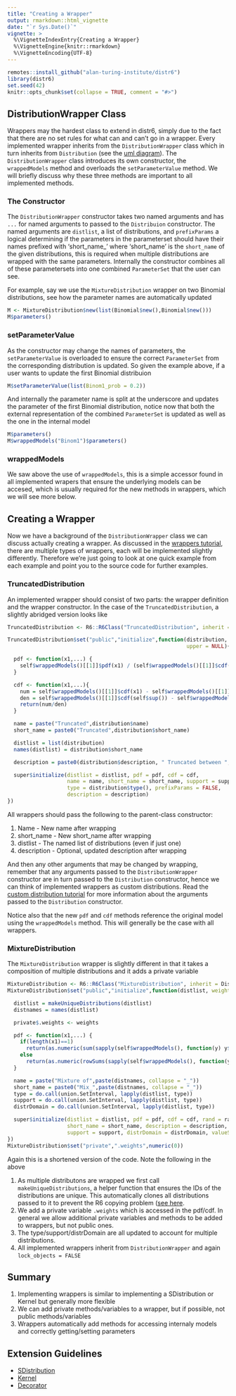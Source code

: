 ```yaml
---
title: "Creating a Wrapper"
output: rmarkdown::html_vignette
date: "`r Sys.Date()`"
vignette: >
  %\VignetteIndexEntry{Creating a Wrapper}
  %\VignetteEngine{knitr::rmarkdown}
  %\VignetteEncoding{UTF-8}
---
```


```r
remotes::install_github("alan-turing-institute/distr6")
library(distr6)
set.seed(42)
knitr::opts_chunk$set(collapse = TRUE, comment = "#>")
```

## DistributionWrapper Class

Wrappers may the hardest class to extend in distr6, simply due to the fact that there are no set rules for what can and can't go in a wrapper. Every implemented wrapper inherits from the `DistributionWrapper` class which in turn inherits from `Distribution` (see the [uml diagram](https://raw.githubusercontent.com/wiki/alan-turing-institute/distr6/images/uml.png)). The `DistributionWrapper` class introduces its own constructor, the `wrappedModels` method and overloads the `setParameterValue` method. We will briefly discuss why these three methods are important to all implemented methods.

### The Constructor

The `DistributionWrapper` constructor takes two named arguments and has `...` for named arguments to passed to the `Distribuion` constructor. The named arguments are `distlist`, a list of distributions, and `prefixParams` a logical determining if the parameters in the parameterset should have their names prefixed with 'short_name_' where 'short_name' is the `short_name` of the given distributions, this is required when multiple distributions are wrapped with the same parameters. Internally the constructor combines all of these parametersets into one combined `ParameterSet` that the user can see.

For example, say we use the `MixtureDistribution` wrapper on two Binomial distributions, see how the parameter names are automatically updated
```r
M <- MixtureDistribution$new(list(Binomial$new(),Binomial$new()))
M$parameters()
```

### setParameterValue

As the constructor may change the names of parameters, the `setParameterValue` is overloaded to ensure the correct `ParameterSet` from the corresponding distribution is updated. So given the example above, if a user wants to update the first Binomial distribuion

```r
M$setParameterValue(list(Binom1_prob = 0.2))
```

And internally the parameter name is split at the underscore and updates the parameter of the first Binomial distribution, notice now that both the external representation of the combined `ParameterSet` is updated as well as the one in the internal model

```r
M$parameters()
M$wrappedModels("Binom1")$parameters()
```

### wrappedModels

We saw above the use of `wrappedModels`, this is a simple accessor found in all implemented wrapers that ensure the underlying models can be accesed, which is usually required for the new methods in wrappers, which we will see more below.

## Creating a Wrapper

Now we have a background of the `DistributionWrapper` class we can discuss actually creating a wrapper. As discussed in the [wrappers tutorial](https://alan-turing-institute.github.io/distr6/articles/webs/wrappers.html), there are multiple types of wrappers, each will be implemented slightly differently. Therefore we're just going to look at one quick example from each example and point you to the source code for further examples.

### TruncatedDistribution

An implemented wrapper should consist of two parts: the wrapper definition and the wrapper constructor. In the case of the `TruncatedDistribution`, a slightly abridged version looks like
```r
TruncatedDistribution <- R6::R6Class("TruncatedDistribution", inherit = DistributionWrapper, lock_objects = FALSE)

TruncatedDistribution$set("public","initialize",function(distribution, lower = NULL,
                                                         upper = NULL){

  pdf <- function(x1,...) {
    self$wrappedModels()[[1]]$pdf(x1) / (self$wrappedModels()[[1]]$cdf(self$sup()) - self$wrappedModels()[[1]]$cdf(self$inf()))
  }

  cdf <- function(x1,...){
    num = self$wrappedModels()[[1]]$cdf(x1) - self$wrappedModels()[[1]]$cdf(self$inf())
    den = self$wrappedModels()[[1]]$cdf(self$sup()) - self$wrappedModels()[[1]]$cdf(self$inf())
    return(num/den)
  }

  name = paste("Truncated",distribution$name)
  short_name = paste0("Truncated",distribution$short_name)

  distlist = list(distribution)
  names(distlist) = distribution$short_name

  description = paste0(distribution$description, " Truncated between ",lower," and ",upper,".")

  super$initialize(distlist = distlist, pdf = pdf, cdf = cdf,
                   name = name, short_name = short_name, support = support,
                   type = distribution$type(), prefixParams = FALSE,
                   description = description)
})
```

All wrappers should pass the following to the parent-class constructor:

1. Name - New name after wrapping
2. short_name - New short_name after wrapping
3. distlist - The named list of distributions (even if just one)
4. description - Optional, updated description after wrapping

And then any other arguments that may be changed by wrapping, remember that any arguments passed to the `DistributionWrapper` constructor are in turn passed to the `Distribution` constructor, hence we can think of implemented wrappers as custom distributions. Read the [custom distribution tutorial](https://alan-turing-institute.github.io/distr6/articles/webs/custom_distributions.rmd) for more information about the arguments passed to the `Distribution` constructor.

Notice also that the new `pdf` and `cdf` methods reference the original model using the `wrappedModels` method. This will generally be the case with all wrappers.

### MixtureDistribution

The `MixtureDistribution` wrapper is slightly different in that it takes a composition of multiple distributions and it adds a private variable

```r
MixtureDistribution <- R6::R6Class("MixtureDistribution", inherit = DistributionWrapper, lock_objects = FALSE)
MixtureDistribution$set("public","initialize",function(distlist, weights = NULL){

  distlist = makeUniqueDistributions(distlist)
  distnames = names(distlist)

  private$.weights <- weights

  pdf <- function(x1,...) {
    if(length(x1)==1)
      return(as.numeric(sum(sapply(self$wrappedModels(), function(y) y$pdf(x1)) * private$.weights)))
    else
      return(as.numeric(rowSums(sapply(self$wrappedModels(), function(y) y$pdf(x1)) %*% diag(private$.weights))))
  }

  name = paste("Mixture of",paste(distnames, collapse = "_"))
  short_name = paste0("Mix_",paste(distnames, collapse = "_"))
  type = do.call(union.SetInterval, lapply(distlist, type))
  support = do.call(union.SetInterval, lapply(distlist, type))
  distrDomain = do.call(union.SetInterval, lapply(distlist, type))

  super$initialize(distlist = distlist, pdf = pdf, cdf = cdf, rand = rand, name = name,
                   short_name = short_name, description = description, type = type,
                   support = support, distrDomain = distrDomain, valueSupport = "mixture")
})
MixtureDistribution$set("private",".weights",numeric(0))
```

Again this is a shortened version of the code. Note the following in the above

1. As multiple distributons are wrapped we first call `makeUniqueDistributions`, a helper function that ensures the IDs of the distributions are unique. This automatically clones all distributions passed to it to prevent the R6 copying problem ([see here](https://alan-turing-institute.github.io/distr6/articles/webs/intro_to_r6.html).
2. We add a private variable `.weights` which is accessed in the pdf/cdf. In general we allow additional private variables and methods to be added to wrappers, but not public ones.
3. The type/support/distrDomain are all updated to account for multiple distributions.
4. All implemented wrappers inherit from `DistributionWrapper` and again `lock_objects = FALSE`

## Summary

1. Implementing wrappers is similar to implementing a SDistribution or Kernel but generally more flexible
2. We can add private methods/variables to a wrapper, but if possible, not public methods/variables
3. Wrappers automatically add methods for accessing internaly models and correctly getting/setting parameters

## Extension Guidelines

* [SDistribution](https://alan-turing-institute.github.io/distr6/articles/webs/create_sdistribution.html)
* [Kernel](https://alan-turing-institute.github.io/distr6/articles/webs/create_kernel.html)
* [Decorator](https://alan-turing-institute.github.io/distr6/articles/webs/create_decorator.html)
